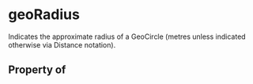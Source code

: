   

# geoRadius

Indicates the approximate radius of a GeoCircle (metres unless indicated otherwise via Distance notation).

## Property of



